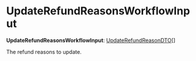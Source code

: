 
# UpdateRefundReasonsWorkflowInput

 **UpdateRefundReasonsWorkflowInput**: [UpdateRefundReasonDTO](../../../payment/interfaces/payment.UpdateRefundReasonDTO/page.mdx)[]

The refund reasons to update.
